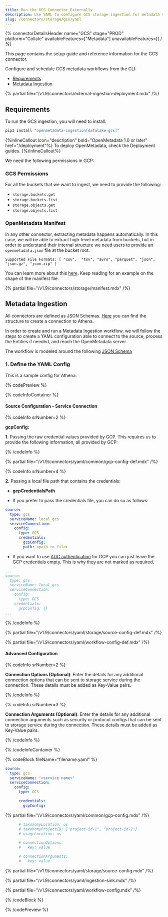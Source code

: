 ```yaml
---
title: Run the GCS Connector Externally
description: Use YAML to configure GCS storage ingestion for metadata visibility into cloud buckets.
slug: /connectors/storage/gcs/yaml
---
```



{% connectorDetailsHeader
name="GCS"
stage="PROD"
platform="Collate"
availableFeatures=["Metadata"]
unavailableFeatures=[]
/ %}

This page contains the setup guide and reference information for the GCS connector.

Configure and schedule GCS metadata workflows from the CLI:

- [Requirements](#requirements)
- [Metadata Ingestion](#metadata-ingestion)

{% partial file="/v1.9/connectors/external-ingestion-deployment.mdx" /%}

## Requirements

To run the GCS ingestion, you will need to install:

```bash
pip3 install "openmetadata-ingestion[datalake-gcs]"
```

{%inlineCallout icon="description" bold="OpenMetadata 1.0 or later" href="/deployment"%}
To deploy OpenMetadata, check the Deployment guides.
{%/inlineCallout%}

We need the following permissions in GCP:

### GCS Permissions

For all the buckets that we want to ingest, we need to provide the following:
- `storage.buckets.get`
- `storage.buckets.list`
- `storage.objects.get`
- `storage.objects.list`

### OpenMetadata Manifest

In any other connector, extracting metadata happens automatically. In this case, we will be able to extract high-level
metadata from buckets, but in order to understand their internal structure we need users to provide an `openmetadata.json`
file at the bucket root.

`Supported File Formats: [ "csv",  "tsv", "avro", "parquet", "json", "json.gz", "json.zip" ]`

You can learn more about this [here](/connectors/storage). Keep reading for an example on the shape of the manifest file.

{% partial file="/v1.9/connectors/storage/manifest.mdx" /%}

## Metadata Ingestion

All connectors are defined as JSON Schemas.
[Here](https://github.com/open-metadata/OpenMetadata/blob/main/openmetadata-spec/src/main/resources/json/schema/entity/services/connections/storage/GCSConnection.json)
you can find the structure to create a connection to Athena.

In order to create and run a Metadata Ingestion workflow, we will follow
the steps to create a YAML configuration able to connect to the source,
process the Entities if needed, and reach the OpenMetadata server.

The workflow is modeled around the following
[JSON Schema](https://github.com/open-metadata/OpenMetadata/blob/main/openmetadata-spec/src/main/resources/json/schema/metadataIngestion/workflow.json)

### 1. Define the YAML Config

This is a sample config for Athena:

{% codePreview %}

{% codeInfoContainer %}

#### Source Configuration - Service Connection

{% codeInfo srNumber=2 %}

**gcpConfig:**

**1.** Passing the raw credential values provided by GCP. This requires us to provide the following information, all provided by GCP:

{% /codeInfo %}

{% partial file="/v1.9/connectors/yaml/common/gcp-config-def.mdx" /%}

{% codeInfo srNumber=4 %}

**2.**  Passing a local file path that contains the credentials:
  - **gcpCredentialsPath**

- If you prefer to pass the credentials file, you can do so as follows:
```yaml
source:
  type: gcs
  serviceName: local_gcs
  serviceConnection:
    config:
      type: GCS
      credentials:
        gcpConfig: 
        path: <path to file>
```

- If you want to use [ADC authentication](https://cloud.google.com/docs/authentication#adc) for GCP you can just leave
the GCP credentials empty. This is why they are not marked as required.

```yaml
...
source:
  type: gcs
  serviceName: local_gcs
  serviceConnection:
    config:
      type: GCS
    credentials:
      gcpConfig: {}
...
```

{% /codeInfo %}

{% partial file="/v1.9/connectors/yaml/storage/source-config-def.mdx" /%}

<IngestionSinkDef />

{% partial file="/v1.9/connectors/yaml/workflow-config-def.mdx" /%}

#### Advanced Configuration

{% codeInfo srNumber=2 %}

**Connection Options (Optional)**: Enter the details for any additional connection options that can be sent to storage service during the connection. These details must be added as Key-Value pairs.

{% /codeInfo %}

{% codeInfo srNumber=3 %}

**Connection Arguments (Optional)**: Enter the details for any additional connection arguments such as security or protocol configs that can be sent to storage service during the connection. These details must be added as Key-Value pairs.

{% /codeInfo %}

{% /codeInfoContainer %}

{% codeBlock fileName="filename.yaml" %}

```yaml {% isCodeBlock=true %}
source:
  type: gcs
  serviceName: "<service name>"
  serviceConnection:
    config:
      type: GCS
```
```yaml {% srNumber=1 %}
      credentials:
        gcpConfig:
```

{% partial file="/v1.9/connectors/yaml/common/gcp-config.mdx" /%}

```yaml {% srNumber=4 %}
      # taxonomyLocation: us
      # taxonomyProjectID: ["project-id-1", "project-id-2"]
      # usageLocation: us
```
```yaml {% srNumber=2 %}
      # connectionOptions:
      #   key: value
```
```yaml {% srNumber=3 %}
      # connectionArguments:
      #   key: value
```

{% partial file="/v1.9/connectors/yaml/storage/source-config.mdx" /%}

{% partial file="/v1.9/connectors/yaml/ingestion-sink.mdx" /%}

{% partial file="/v1.9/connectors/yaml/workflow-config.mdx" /%}

{% /codeBlock %}

{% /codePreview %}
